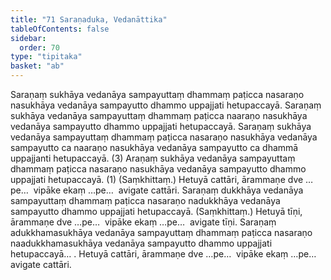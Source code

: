 ```yaml
---
title: "71 Saraṇaduka, Vedanāttika"
tableOfContents: false
sidebar:
  order: 70
type: "tipitaka"
basket: "ab"
---
```



<DynamicBreadcrumb />

<Division number="81">

<Paragraph number="217">
Saraṇaṃ sukhāya vedanāya sampayuttaṃ dhammaṃ paṭicca nasaraṇo nasukhāya vedanāya sampayutto dhammo uppajjati hetupaccayā. Saraṇaṃ sukhāya vedanāya sampayuttaṃ dhammaṃ paṭicca naaraṇo nasukhāya vedanāya sampayutto dhammo uppajjati hetupaccayā. Saraṇaṃ sukhāya vedanāya sampayuttaṃ dhammaṃ paṭicca nasaraṇo nasukhāya vedanāya sampayutto ca naaraṇo nasukhāya vedanāya sampayutto ca dhammā uppajjanti hetupaccayā. (3)
</Paragraph>

<Paragraph number="218">
Araṇaṃ sukhāya vedanāya sampayuttaṃ dhammaṃ paṭicca nasaraṇo nasukhāya vedanāya sampayutto dhammo uppajjati hetupaccayā. (1) (Saṃkhittaṃ.)
</Paragraph>

<Paragraph number="219">
Hetuyā cattāri, ārammaṇe dve …pe…  vipāke ekaṃ …pe…  avigate cattāri.
</Paragraph>

</Division>
<Division number="82">

<Paragraph number="220">
Saraṇaṃ dukkhāya vedanāya sampayuttaṃ dhammaṃ paṭicca nasaraṇo nadukkhāya vedanāya sampayutto dhammo uppajjati hetupaccayā. (Saṃkhittaṃ.)
</Paragraph>

<Paragraph number="221">
Hetuyā tīṇi, ārammaṇe dve …pe…  vipāke ekaṃ …pe…  avigate tīṇi.
</Paragraph>

<Paragraph number="222">
Saraṇaṃ adukkhamasukhāya vedanāya sampayuttaṃ dhammaṃ paṭicca nasaraṇo naadukkhamasukhāya vedanāya sampayutto dhammo uppajjati hetupaccayā… .
</Paragraph>

<Paragraph number="223">
Hetuyā cattāri, ārammaṇe dve …pe…  vipāke ekaṃ …pe…  avigate cattāri.
</Paragraph>
</Division>